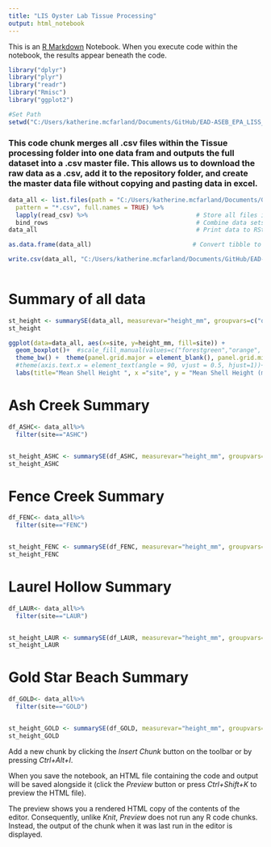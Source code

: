 ```yaml
---
title: "LIS Oyster Lab Tissue Processing"
output: html_notebook
---
```


This is an [R Markdown](http://rmarkdown.rstudio.com) Notebook. When you execute code within the notebook, the results appear beneath the code. 


```r
library("dplyr")                                    
library("plyr")                                     
library("readr")             
library("Rmisc")
library("ggplot2")
```

```r
#Set Path
setwd("C:/Users/katherine.mcfarland/Documents/GitHub/EAD-ASEB_EPA_LISS_Disease_Surveillance/Lab_Data_TissueProcessing")
```

### This code chunk merges all .csv files within the Tissue processing folder into one data fram and outputs the full dataset into a .csv master file. This allows us to download the raw data as a .csv, add it to the repository folder, and create the master data file without copying and pasting data in excel.
```r
data_all <- list.files(path = "C:/Users/katherine.mcfarland/Documents/GitHub/EAD-ASEB_EPA_LISS_Disease_Surveillance/Lab_Data_TissueProcessing",                           # Identify all CSV files
  pattern = "*.csv", full.names = TRUE) %>% 
  lapply(read_csv) %>%                              # Store all files in list
  bind_rows                                         # Combine data sets into one data set 
data_all                                            # Print data to RStudio console

as.data.frame(data_all)                            # Convert tibble to data.frame

write.csv(data_all, "C:/Users/katherine.mcfarland/Documents/GitHub/EAD-ASEB_EPA_LISS_Disease_Surveillance/Lab_Data_TissueProcessing\\All_tissue_processing_data.csv", row.names=FALSE)
 
```

# Summary of all data 
```r
st_height <- summarySE(data_all, measurevar="height_mm", groupvars=c("date_collected", "site"))
st_height 

ggplot(data=data_all, aes(x=site, y=height_mm, fill=site)) +
  geom_boxplot()+  #scale_fill_manual(values=c("forestgreen","orange", "purple"))+
  theme_bw() +  theme(panel.grid.major = element_blank(), panel.grid.minor = element_blank())+ 
  #theme(axis.text.x = element_text(angle = 90, vjust = 0.5, hjust=1))+
  labs(title="Mean Shell Height ", x ="site", y = "Mean Shell Height (mm)")
```


# Ash Creek Summary
```r
df_ASHC<- data_all%>%
  filter(site=="ASHC")


st_height_ASHC <- summarySE(df_ASHC, measurevar="height_mm", groupvars=c("date_collected"))
st_height_ASHC

```
# Fence Creek Summary
```r
df_FENC<- data_all%>%
  filter(site=="FENC")


st_height_FENC <- summarySE(df_FENC, measurevar="height_mm", groupvars=c("date_collected"))
st_height_FENC 

```

# Laurel Hollow Summary
```r
df_LAUR<- data_all%>%
  filter(site=="LAUR")


st_height_LAUR <- summarySE(df_LAUR, measurevar="height_mm", groupvars=c("date_collected"))
st_height_LAUR 

```

# Gold Star Beach Summary
```r
df_GOLD<- data_all%>%
  filter(site=="GOLD")


st_height_GOLD <- summarySE(df_GOLD, measurevar="height_mm", groupvars=c("date_collected"))
st_height_GOLD 

```

Add a new chunk by clicking the *Insert Chunk* button on the toolbar or by pressing *Ctrl+Alt+I*.

When you save the notebook, an HTML file containing the code and output will be saved alongside it (click the *Preview* button or press *Ctrl+Shift+K* to preview the HTML file).

The preview shows you a rendered HTML copy of the contents of the editor. Consequently, unlike *Knit*, *Preview* does not run any R code chunks. Instead, the output of the chunk when it was last run in the editor is displayed.

